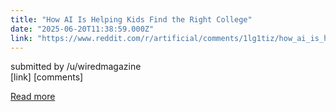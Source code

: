 ```yaml
---
title: "How AI Is Helping Kids Find the Right College"
date: "2025-06-20T11:38:59.000Z"
link: "https://www.reddit.com/r/artificial/comments/1lg1tiz/how_ai_is_helping_kids_find_the_right_college/"
---
```


submitted by    /u/wiredmagazine  
 [link]   [comments]

[Read more](https://www.reddit.com/r/artificial/comments/1lg1tiz/how_ai_is_helping_kids_find_the_right_college/)
